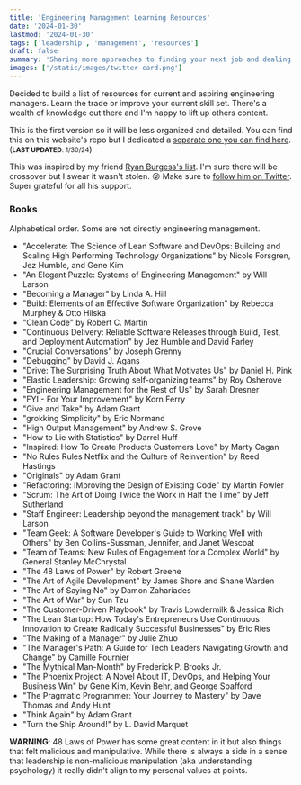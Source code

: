 ```yaml
---
title: 'Engineering Management Learning Resources'
date: '2024-01-30'
lastmod: '2024-01-30'
tags: ['leadership', 'management', 'resources']
draft: false
summary: 'Sharing more approaches to finding your next job and dealing with technical interviews. Includes a live coding interview.'
images: ['/static/images/twitter-card.png']
---
```


Decided to build a list of resources for current and aspiring engineering managers. Learn the trade or improve your current skill set. There's a wealth of knowledge out there and I'm happy to lift up others content.

This is the first version so it will be less organized and detailed. You can find this on this website's repo but I dedicated a <a target="_blank" href="https://github.com/dandigangi/engineering-manager-resources">separate one you can find here</a>. (<small>**LAST UPDATED**: 1/30/24</small>)

This was inspired by my friend <a href="https://github.com/ryanburgess/engineer-manager">Ryan Burgess's list</a>. I'm sure there will be crossover but I swear it wasn't stolen. 😝 Make sure to <a href="https://twitter.com/burgessdryan" target="_blank">follow him on Twitter</a>. Super grateful for all his support.

### Books

Alphabetical order. Some are not directly engineering management.

- "Accelerate: The Science of Lean Software and DevOps: Building and Scaling High Performing Technology Organizations" by Nicole Forsgren, Jez Humble, and Gene Kim
- "An Elegant Puzzle: Systems of Engineering Management" by Will Larson
- "Becoming a Manager" by Linda A. Hill
- "Build: Elements of an Effective Software Organization" by Rebecca Murphey & Otto Hilska
- "Clean Code" by Robert C. Martin
- "Continuous Delivery: Reliable Software Releases through Build, Test, and Deployment Automation" by Jez Humble and David Farley
- "Crucial Conversations" by Joseph Grenny
- "Debugging" by David J. Agans
- "Drive: The Surprising Truth About What Motivates Us" by Daniel H. Pink
- "Elastic Leadership: Growing self-organizing teams" by Roy Osherove
- "Engineering Management for the Rest of Us" by Sarah Dresner
- "FYI - For Your Improvement" by Korn Ferry
- "Give and Take" by Adam Grant
- "grokking Simplicity" by Eric Normand
- "High Output Management" by Andrew S. Grove
- "How to Lie with Statistics" by Darrel Huff
- "Inspired: How To Create Products Customers Love" by Marty Cagan
- "No Rules Rules Netflix and the Culture of Reinvention" by Reed Hastings
- "Originals" by Adam Grant
- "Refactoring: IMproving the Design of Existing Code" by Martin Fowler
- "Scrum: The Art of Doing Twice the Work in Half the Time" by Jeff Sutherland
- "Staff Engineer: Leadership beyond the management track" by Will Larson
- "Team Geek: A Software Developer's Guide to Working Well with Others" by Ben Collins-Sussman, Jennifer, and Janet Wescoat
- "Team of Teams: New Rules of Engagement for a Complex World" by General Stanley McChrystal
- "The 48 Laws of Power" by Robert Greene
- "The Art of Agile Development" by James Shore and Shane Warden
- "The Art of Saying No" by Damon Zahariades
- "The Art of War" by Sun Tzu
- "The Customer-Driven Playbook" by Travis Lowdermilk & Jessica Rich
- "The Lean Startup: How Today's Entrepreneurs Use Continuous Innovation to Create Radically Successful Businesses" by Eric Ries
- "The Making of a Manager" by Julie Zhuo
- "The Manager's Path: A Guide for Tech Leaders Navigating Growth and Change" by Camille Fournier
- "The Mythical Man-Month" by Frederick P. Brooks Jr.
- "The Phoenix Project: A Novel About IT, DevOps, and Helping Your Business Win" by Gene Kim, Kevin Behr, and George Spafford
- "The Pragmatic Programmer: Your Journey to Mastery" by Dave Thomas and Andy Hunt
- "Think Again" by Adam Grant
- "Turn the Ship Around!" by L. David Marquet

**WARNING**: 48 Laws of Power has some great content in it but also things that felt malicious and manipulative. While there is always a side in a sense that leadership is non-malicious manipulation (aka understanding psychology) it really didn't align to my personal values at points.
